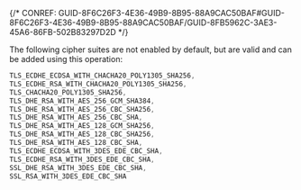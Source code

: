 

{/* CONREF: GUID-8F6C26F3-4E36-49B9-8B95-88A9CAC50BAF#GUID-8F6C26F3-4E36-49B9-8B95-88A9CAC50BAF/GUID-8FB5962C-3AE3-45A6-86FB-502B83297D2D  */}

The following cipher suites are not enabled by default, but are valid and can be added using this operation:

```javascript
TLS_ECDHE_ECDSA_WITH_CHACHA20_POLY1305_SHA256, 
TLS_ECDHE_RSA_WITH_CHACHA20_POLY1305_SHA256, 
TLS_CHACHA20_POLY1305_SHA256,
TLS_DHE_RSA_WITH_AES_256_GCM_SHA384,
TLS_DHE_RSA_WITH_AES_256_CBC_SHA256,
TLS_DHE_RSA_WITH_AES_256_CBC_SHA,
TLS_DHE_RSA_WITH_AES_128_GCM_SHA256,
TLS_DHE_RSA_WITH_AES_128_CBC_SHA256,
TLS_DHE_RSA_WITH_AES_128_CBC_SHA,
TLS_ECDHE_ECDSA_WITH_3DES_EDE_CBC_SHA,
TLS_ECDHE_RSA_WITH_3DES_EDE_CBC_SHA,
SSL_DHE_RSA_WITH_3DES_EDE_CBC_SHA,
SSL_RSA_WITH_3DES_EDE_CBC_SHA
```

 
